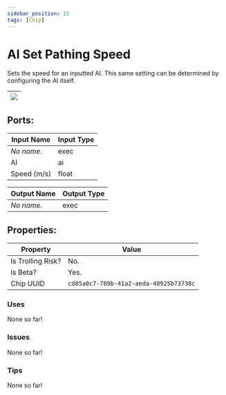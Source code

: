 ```yaml
---
sidebar_position: 15
tags: [Chip]
---
```


# AI Set Pathing Speed


Sets the speed for an inputted AI. This same setting can be determined by configuring the AI itself.

| ![](https://images-ext-2.discordapp.net/external/MPmIaQzlEPmgGWlgi-WxBBXt0Bjv_zWPkg1y1f_sy3s/https/www.recroomcircuits.com/image/circuit/absolute-value?width=206&height=108) |
|-----|

## Ports:

| Input Name | Input Type |
|-----------|-----------|
| *No name.* | exec |
| AI | ai |
| Speed (m/s) | float |

| Output Name | Output Type |
|-----------|-----------|
| *No name.* | exec |

## Properties:

| Property  | Value |
|-------------------|-----------|
| Is Trolling Risk? | No. |
| Is Beta? | Yes. |
| Chip UUID | `cd85a0c7-789b-41a2-aeda-40925b73738c` |

### Uses
None so far!

### Issues
None so far!

### Tips
None so far!
